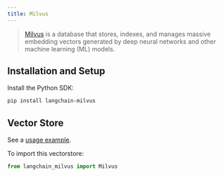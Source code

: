 ```yaml
---
title: Milvus
---
```


>[Milvus](https://milvus.io/docs/overview.md) is a database that stores, indexes, and manages
> massive embedding vectors generated by deep neural networks and other machine learning (ML) models.


## Installation and Setup

Install the Python SDK:

```bash
pip install langchain-milvus
```

## Vector Store

See a [usage example](/oss/python/integrations/vectorstores/milvus).

To import this vectorstore:
```python
from langchain_milvus import Milvus
```
